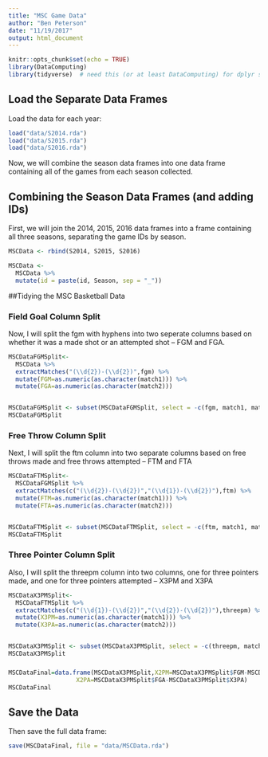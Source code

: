 ```yaml
---
title: "MSC Game Data"
author: "Ben Peterson"
date: "11/19/2017"
output: html_document
---
```


```r
knitr::opts_chunk$set(echo = TRUE)
library(DataComputing)
library(tidyverse)  # need this (or at least DataComputing) for dplyr stuff
```

## Load the Separate Data Frames

Load the data for each year:

```r
load("data/S2014.rda")
load("data/S2015.rda")
load("data/S2016.rda")
```


Now, we will combine the season data frames into one data frame containing all
of the games from each season collected.

## Combining the Season Data Frames (and adding IDs)

First, we will join the 2014, 2015, 2016 data frames into a frame containing all three seasons, separating the game IDs by season.

```r
MSCData <- rbind(S2014, S2015, S2016)

MSCData <-
  MSCData %>% 
  mutate(id = paste(id, Season, sep = "_"))
```

##Tidying the MSC Basketball Data

### Field Goal Column Split

Now, I will split the fgm with hyphens into two seperate columns based on whether it was a made shot or an attempted shot -- FGM and FGA.

```r
MSCDataFGMSplit<-
  MSCData %>%
  extractMatches("(\\d{2})-(\\d{2})",fgm) %>%
  mutate(FGM=as.numeric(as.character(match1))) %>% 
  mutate(FGA=as.numeric(as.character(match2))) 


MSCDataFGMSplit <- subset(MSCDataFGMSplit, select = -c(fgm, match1, match2))
MSCDataFGMSplit
```

### Free Throw Column Split

Next, I will split the ftm column into two separate columns based on free throws made and free throws attempted -- FTM and FTA

```r
MSCDataFTMSplit<-
  MSCDataFGMSplit %>%
  extractMatches(c("(\\d{2})-(\\d{2})","(\\d{1})-(\\d{2})"),ftm) %>%
  mutate(FTM=as.numeric(as.character(match1))) %>%
  mutate(FTA=as.numeric(as.character(match2)))


MSCDataFTMSplit <- subset(MSCDataFTMSplit, select = -c(ftm, match1, match2))
MSCDataFTMSplit
```

### Three Pointer Column Split

Also, I will split the threepm column into two columns, one for three pointers made, and one for three pointers attempted -- X3PM and X3PA

```r
MSCDataX3PMSplit<-
  MSCDataFTMSplit %>%
  extractMatches(c("(\\d{1})-(\\d{2})","(\\d{2})-(\\d{2})"),threepm) %>%
  mutate(X3PM=as.numeric(as.character(match1))) %>% 
  mutate(X3PA=as.numeric(as.character(match2))) 


MSCDataX3PMSplit <- subset(MSCDataX3PMSplit, select = -c(threepm, match1, match2))
MSCDataX3PMSplit
```

###

```r

MSCDataFinal=data.frame(MSCDataX3PMSplit,X2PM=MSCDataX3PMSplit$FGM-MSCDataX3PMSplit$X3PM,
                   X2PA=MSCDataX3PMSplit$FGA-MSCDataX3PMSplit$X3PA)
MSCDataFinal
```


## Save the Data

Then save the full data frame:

```r
save(MSCDataFinal, file = "data/MSCData.rda")
```





